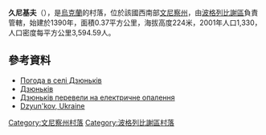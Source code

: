 {{coord|49|27|22|N|29|26|13|E|scale:30000|display=title}}

'''久尼基夫'''（{{lang-uk|Дзюньків}}），是[[烏克蘭|烏克蘭]]的村落，位於該國西南部[[文尼察州|文尼察州]]，由[[波格列比謝區|波格列比謝區]]負責管轄，始建於1390年，面積0.37平方公里，海拔高度224米，2001年人口1,330，人口密度每平方公里3,594.59人。

==參考資料==
*[http://weather.in.ua/ua/vinnickaja/6660 Погода в селі Дзюньків] {{Wayback|url=http://weather.in.ua/ua/vinnickaja/6660 |date=20181210231827 }}
*[http://gska2.rada.gov.ua/pls/z7502/A005?rdat1=30.03.2009&rf7571=2772 Дзюньків]{{dead link|date=2017年11月 |bot=InternetArchiveBot |fix-attempted=yes }}
*[http://gazeta.ua/index.php?id=217089&eid=578 Дзюньків перевели на електричне опалення]
* [http://data.jewishgen.org/wconnect/wc.dll?jg~jgsys~shtetm~-1038512 Dzyun'kov, Ukraine] {{ref-en}}

[[Category:文尼察州村落|Category:文尼察州村落]]
[[Category:波格列比謝區村落|Category:波格列比謝區村落]]


{{Vinnytsia-geo-stub}}